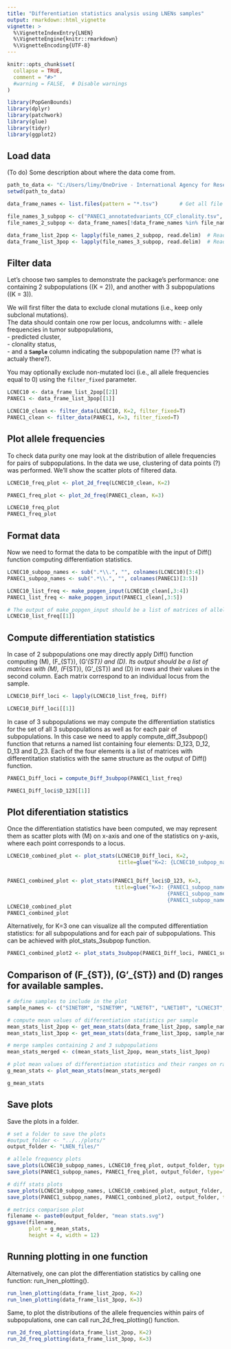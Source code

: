 ```yaml
---
title: "Differentiation statistics analysis using LNENs samples"
output: rmarkdown::html_vignette
vignette: >
  %\VignetteIndexEntry{LNEN}
  %\VignetteEngine{knitr::rmarkdown}
  %\VignetteEncoding{UTF-8}
---
```


```r
knitr::opts_chunk$set(
  collapse = TRUE,
  comment = "#>"
  #warning = FALSE,  # Disable warnings
)
```

```r
library(PopGenBounds)
library(dplyr)
library(patchwork)
library(glue)
library(tidyr)
library(ggplot2)
```

## Load data
(To do) Some description about where the data come from.
```r
path_to_data <- "C:/Users/limy/OneDrive - International Agency for Research on Cancer/Documents/NoahCollab/code/MS_panNEN_organoids/data/small_variants_CCFs"
setwd(path_to_data)

data_frame_names <- list.files(pattern = "*.tsv")       # Get all file names

file_names_3_subpop <- c("PANEC1_annotatedvariants_CCF_clonality.tsv", "LCNEC4_annotatedvariants_CCF_clonality.tsv")
file_names_2_subpop <- data_frame_names[!data_frame_names %in% file_names_3_subpop]

data_frame_list_2pop <- lapply(file_names_2_subpop, read.delim)  # Read all data frames
data_frame_list_3pop <- lapply(file_names_3_subpop, read.delim)  # Read all data frames
```
## Filter data

Let's choose two samples to demonstrate the package's performance: one containing 2 subpopulations \((K = 2)\), and another with 3 subpopulations \((K = 3)\).

We will first filter the data to exclude clonal mutations (i.e., keep only subclonal mutations).  
The data should contain one row per locus, andcolumns with:
  - allele frequencies in tumor subpopulations,  
  - predicted cluster,  
  - clonality status,  
  - and a **`Sample`** column indicating the subpopulation name (?? what is actualy there?).

You may optionally exclude non-mutated loci (i.e., all allele frequencies equal to 0) using the `filter_fixed` parameter.


```r
LCNEC10 <- data_frame_list_2pop[[2]]
PANEC1 <- data_frame_list_3pop[[1]]

LCNEC10_clean <- filter_data(LCNEC10, K=2, filter_fixed=T)
PANEC1_clean <- filter_data(PANEC1, K=3, filter_fixed=T)
```
## Plot allele frequencies
To check data purity one may look at the distribution of allele frequencies for pairs of subpopulations. In the data we use, clustering of data points (?) was performed. We'll show the scatter plots of filtered data.
```r
LCNEC10_freq_plot <- plot_2d_freq(LCNEC10_clean, K=2)

PANEC1_freq_plot <- plot_2d_freq(PANEC1_clean, K=3)

LCNEC10_freq_plot
PANEC1_freq_plot
```


## Format data

Now we need to format the data to be compatible with the input of Diff() function computing differentiation statistics.
```r
LCNEC10_subpop_names <- sub(".*\\.", "", colnames(LCNEC10)[3:4])
PANEC1_subpop_names <- sub(".*\\.", "", colnames(PANEC1)[3:5])

LCNEC10_list_freq <- make_popgen_input(LCNEC10_clean[,3:4])
PANEC1_list_freq <- make_popgen_input(PANEC1_clean[,3:5])

# The output of make_popgen_input should be a list of matrices of allele frequencies (2 columns for biallelic loci) for all subpopulations in a sample (in rows)  
LCNEC10_list_freq[[1]]
```
## Compute differentiation statistics

In case of 2 subpopulations one may directly apply Diff() function computing \(M\), \(F_{ST}\), \(G'_{ST}\) and \(D\). Its output should be a list of matrices with \(M\), \(F_{ST}\), \(G'_{ST}\) and \(D\) in rows and their values in the second column. Each matrix correspond to an individual locus from the sample.
```r
LCNEC10_Diff_loci <- lapply(LCNEC10_list_freq, Diff)

LCNEC10_Diff_loci[[1]]

```
In case of 3 subpopulations we may compute the differentiation statistics for the set of all 3 subpopulations as well as for each pair of subpopulations. In this case we need to apply compute_diff_3subpop() function that returns a named list containing four elements: D_123, D_12, D_13 and D_23. Each of the four elements is a list of matrices with differentitation statistics with the same structure as the output of Diff() function. 
```r
PANEC1_Diff_loci = compute_Diff_3subpop(PANEC1_list_freq)

PANEC1_Diff_loci$D_123[[1]]
```
## Plot diferentiation statistics

Once the differentiation statistics have been computed, we may represent them as scatter plots with \(M\) on x-axis and one of the statistics on y-axis, where each point corresponds to a locus. 

```r
LCNEC10_combined_plot <- plot_stats(LCNEC10_Diff_loci, K=2, 
                                    title=glue("K=2: {LCNEC10_subpop_names[1]},{LCNEC10_subpop_names[2]}"))


PANEC1_combined_plot <- plot_stats(PANEC1_Diff_loci$D_123, K=3,
                                   title=glue("K=3: {PANEC1_subpop_names[1]},
                                                    {PANEC1_subpop_names[2]}, 
                                                    {PANEC1_subpop_names[3]}"))
LCNEC10_combined_plot
PANEC1_combined_plot
```
  
  Alternatively, for K=3 one can visualize all the computed differentiation statistics: for all subpopulations and for each pair of subpopulations. This can be achieved with plot_stats_3subpop function.

```r
PANEC1_combined_plot2 <- plot_stats_3subpop(PANEC1_Diff_loci, PANEC1_subpop_names)
```

## Comparison of \(F_{ST}\), \(G'_{ST}\) and \(D\) ranges for available samples. 



```r
# define samples to include in the plot
sample_names <- c("SINET8M", "SINET9M", "LNET6T", "LNET10T", "LCNEC3T", "LCNEC4T", "PANEC1T")

# compute mean values of differentiation statistics per sample
mean_stats_list_2pop <- get_mean_stats(data_frame_list_2pop, sample_names, K=2)
mean_stats_list_3pop <- get_mean_stats(data_frame_list_3pop, sample_names, K=3)

# merge samples containing 2 and 3 subpopulations
mean_stats_merged <- c(mean_stats_list_2pop, mean_stats_list_3pop)

# plot mean values of differentiation statistics and their ranges on raw and normalised scales
g_mean_stats <- plot_mean_stats(mean_stats_merged)

```
```r
g_mean_stats
```


## Save plots

Save the plots in a folder.
```r
# set a folder to save the plots
#output_folder <- "../../plots/"
output_folder <- "LNEN_files/"

# allele frequency plots
save_plots(LCNEC10_subpop_names, LCNEC10_freq_plot, output_folder, type="freq", K=2)
save_plots(PANEC1_subpop_names, PANEC1_freq_plot, output_folder, type="freq", K=3)

# diff stats plots
save_plots(LCNEC10_subpop_names, LCNEC10_combined_plot, output_folder, type="stats", K=2)
save_plots(PANEC1_subpop_names, PANEC1_combined_plot2, output_folder, type="stats", K=3)

# metrics comparison plot
filename <- paste0(output_folder, "mean stats.svg")
ggsave(filename,
       plot = g_mean_stats,
       height = 4, width = 12)

```

## Running plotting in one function  

Alternatively, one can plot the differentiation statistics by calling one function: run_lnen_plotting().
```r
run_lnen_plotting(data_frame_list_2pop, K=2)
run_lnen_plotting(data_frame_list_3pop, K=3)
```

Same, to plot the distributions of the allele frequencies within pairs of subpopulations, one can call run_2d_freq_plotting() function.
```r
run_2d_freq_plotting(data_frame_list_2pop, K=2)
run_2d_freq_plotting(data_frame_list_3pop, K=3)
```



